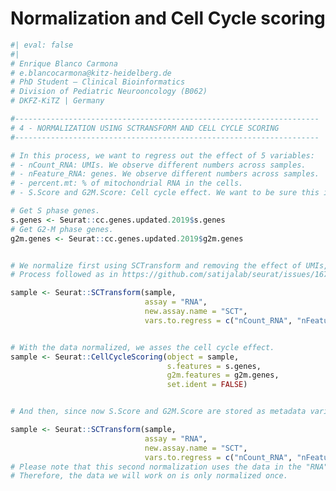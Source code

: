 #  Normalization and Cell Cycle scoring {.unnumbered}


```r
#| eval: false
#| 
# Enrique Blanco Carmona
# e.blancocarmona@kitz-heidelberg.de
# PhD Student – Clinical Bioinformatics
# Division of Pediatric Neurooncology (B062)
# DKFZ-KiTZ | Germany

#--------------------------------------------------------------------
# 4 - NORMALIZATION USING SCTRANSFORM AND CELL CYCLE SCORING
#--------------------------------------------------------------------

# In this process, we want to regress out the effect of 5 variables:
# - nCount_RNA: UMIs. We observe different numbers across samples.
# - nFeature_RNA: genes. We observe different numbers across samples.
# - percent.mt: % of mitochondrial RNA in the cells.
# - S.Score and G2M.Score: Cell cycle effect. We want to be sure this is not a bias in the data.

# Get S phase genes.
s.genes <- Seurat::cc.genes.updated.2019$s.genes
# Get G2-M phase genes.
g2m.genes <- Seurat::cc.genes.updated.2019$g2m.genes


# We normalize first using SCTransform and removing the effect of UMIs, genes and percent.mt.
# Process followed as in https://github.com/satijalab/seurat/issues/1679#issuecomment-557781838

sample <- Seurat::SCTransform(sample,
                  			  assay = "RNA",
                              new.assay.name = "SCT",
                              vars.to.regress = c("nCount_RNA", "nFeature_RNA", "percent.mt"))


# With the data normalized, we asses the cell cycle effect.
sample <- Seurat::CellCycleScoring(object = sample,
                                   s.features = s.genes,
                                   g2m.features = g2m.genes,
                                   set.ident = FALSE)


# And then, since now S.Score and G2M.Score are stored as metadata variables, we can normalize again using also these variables in the regress out.

sample <- Seurat::SCTransform(sample,
                  			  assay = "RNA",
                              new.assay.name = "SCT",
                              vars.to.regress = c("nCount_RNA", "nFeature_RNA", "percent.mt", "S.Score", "G2M.Score"))
# Please note that this second normalization uses the data in the "RNA" assay, this is, the unnormalized data.
# Therefore, the data we will work on is only normalized once.
```

